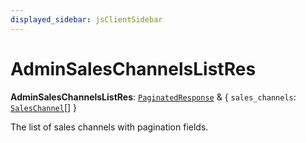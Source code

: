 ```yaml
---
displayed_sidebar: jsClientSidebar
---
```



# AdminSalesChannelsListRes

 **AdminSalesChannelsListRes**: [`PaginatedResponse`](../interfaces/internal.PaginatedResponse.mdx) & { `sales_channels`: [`SalesChannel`](../classes/internal.SalesChannel.mdx)[]  }

The list of sales channels with pagination fields.
